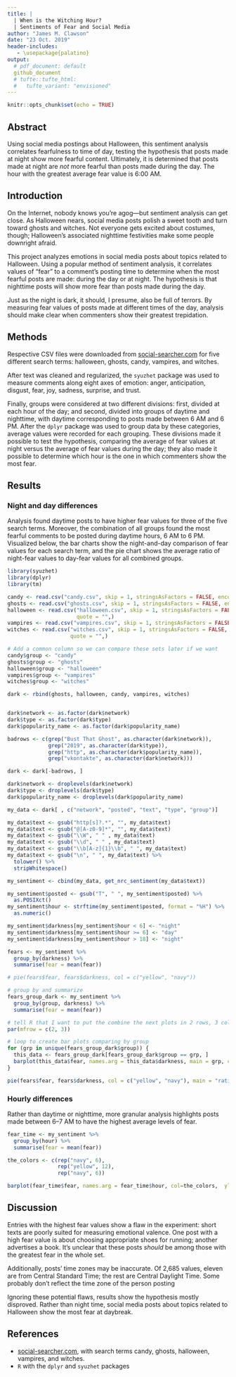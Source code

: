 ```yaml
---
title: |
  | When is the Witching Hour? 
  | Sentiments of Fear and Social Media
author: "James M. Clawson"
date: "23 Oct. 2019"
header-includes:
   - \usepackage{palatino}
output: 
  # pdf_document: default
  github_document
  # tufte::tufte_html:
  #   tufte_variant: "envisioned"
---
```


```r
knitr::opts_chunk$set(echo = TRUE)
```


## Abstract
Using social media postings about Halloween, this sentiment analysis correlates fearfulness to time of day, testing the hypothesis that posts made at night show more fearful content. Ultimately, it is determined that posts made at night are *not* more fearful than posts made during the day. The hour with the greatest average fear value is 6:00 AM.

## Introduction
On the Internet, nobody knows you're agog---but sentiment analysis can get close. As Halloween nears, social media posts polish a sweet tooth and turn toward ghosts and witches. Not everyone gets excited about costumes, though; Halloween's associated nighttime festivities make some people downright afraid. 

This project analyzes emotions in social media posts about topics related to Halloween. Using a popular method of sentiment analysis, it correlates values of "fear" to a comment's posting time to determine when the most fearful posts are made: during the day or at night. The hypothesis is that nighttime posts will show more fear than posts made during the day. 

Just as the night is dark, it should, I presume, also be full of terrors. By measuring fear values of posts made at different times of the day, analysis should make clear when commenters show their greatest trepidation.

## Methods
Respective CSV files were downloaded from [social-searcher.com](social-searcher.com) for five different search terms: halloween, ghosts, candy, vampires, and witches. 

After text was cleaned and regularized, the `syuzhet` package was used to measure comments along eight axes of emotion: anger, anticipation, disgust, fear, joy, sadness, surprise, and trust. 

Finally, groups were considered at two different divisions: first, divided at each hour of the day; and second, divided into groups of daytime and nighttime, with daytime corresponding to posts made between 6 AM and 6 PM. After the `dplyr` package was used to group data by these categories, average values were recorded for each grouping. These divisions made it possible to test the hypothesis, comparing the average of fear values at night versus the average of fear values during the day; they also made it possible to determine which hour is the one in which commenters show the most fear.

## Results

### Night and day differences
Analysis found daytime posts to have higher fear values for three of the five search terms. Moreover, the combination of all groups found the most fearful comments to be posted during daytime hours, 6 AM to 6 PM. Visualized below, the bar charts show the night-and-day comparison of fear values for each search term, and the pie chart shows the average ratio of night-fear values to day-fear values for all combined groups. 

```r
library(syuzhet)
library(dplyr)
library(tm)

candy <- read.csv("candy.csv", skip = 1, stringsAsFactors = FALSE, encoding = "UTF-8")
ghosts <- read.csv("ghosts.csv", skip = 1, stringsAsFactors = FALSE, encoding = "UTF-8")
halloween <- read.csv("halloween.csv", skip = 1, stringsAsFactors = FALSE, encoding = "UTF-8", 
                      quote = "",)
vampires <- read.csv("vampires.csv", skip = 1, stringsAsFactors = FALSE, encoding = "UTF-8")
witches <- read.csv("witches.csv", skip = 1, stringsAsFactors = FALSE, encoding = "UTF-8",
                    quote = "",)

# Add a common column so we can compare these sets later if we want
candy$group <- "candy"
ghosts$group <- "ghosts"
halloween$group <- "halloween"
vampires$group <- "vampires"
witches$group <- "witches"

dark <- rbind(ghosts, halloween, candy, vampires, witches)


dark$network <- as.factor(dark$network)
dark$type <- as.factor(dark$type)
dark$popularity_name <- as.factor(dark$popularity_name)

badrows <- c(grep("Bust That Ghost", as.character(dark$network)),
             grep("2019", as.character(dark$type)),
             grep("http", as.character(dark$popularity_name)),
             grep("vkontakte", as.character(dark$network)))

dark <- dark[-badrows, ]

dark$network <- droplevels(dark$network)
dark$type <- droplevels(dark$type)
dark$popularity_name <- droplevels(dark$popularity_name)

my_data <- dark[ , c("network", "posted", "text", "type", "group")]

my_data$text <- gsub("http[s]?.*", "", my_data$text)
my_data$text <- gsub("@[A-z0-9]*", "", my_data$text)
my_data$text <- gsub("\\W", " " , my_data$text)
my_data$text <- gsub("\\d", " " , my_data$text)
my_data$text <- gsub("\\b[A-z]{1}\\b", " ", my_data$text)
my_data$text <- gsub("\n", " ", my_data$text) %>% 
  tolower() %>% 
  stripWhitespace()

my_sentiment <- cbind(my_data, get_nrc_sentiment(my_data$text))

my_sentiment$posted <- gsub("T", " ", my_sentiment$posted) %>% 
  as.POSIXct()
my_sentiment$hour <- strftime(my_sentiment$posted, format = "%H") %>% 
  as.numeric()

my_sentiment$darkness[my_sentiment$hour < 6] <- "night"
my_sentiment$darkness[my_sentiment$hour >= 6] <- "day"
my_sentiment$darkness[my_sentiment$hour > 18] <- "night"

fears <- my_sentiment %>% 
  group_by(darkness) %>% 
  summarise(fear = mean(fear))

# pie(fears$fear, fears$darkness, col = c("yellow", "navy"))
```

```r
# group by and summarize
fears_group_dark <- my_sentiment %>% 
  group_by(group, darkness) %>% 
  summarise(fear = mean(fear))

# tell R that I want to put the combine the next plots in 2 rows, 3 columns
par(mfrow = c(2, 3))

# loop to create bar plots comparing by group
for (grp in unique(fears_group_dark$group)) {
  this_data <- fears_group_dark[fears_group_dark$group == grp, ]
  barplot(this_data$fear, names.arg = this_data$darkness, main = grp, col = c("yellow", "navy"), ylab="average fear level")
}

pie(fears$fear, fears$darkness, col = c("yellow", "navy"), main = "ratio of fear in all groups")
```

### Hourly differences
Rather than daytime or nighttime, more granular analysis highlights posts made between 6--7 AM to have the highest average levels of fear.

```r
fear_time <- my_sentiment %>% 
  group_by(hour) %>% 
  summarise(fear = mean(fear))

the_colors <- c(rep("navy", 6), 
                rep("yellow", 12),
                rep("navy", 6))

barplot(fear_time$fear, names.arg = fear_time$hour, col=the_colors,  ylab="fear", xlab = "hour of post")
```

## Discussion
Entries with the highest fear values show a flaw in the experiment: short texts are poorly suited for measuring emotional valence. One post with a high fear value is about choosing appropriate shoes for running; another advertises a book. It's unclear that these posts *should* be among those with the greatest fear in the whole set. 

Additionally, posts' time zones may be inaccurate. Of 2,685 values, eleven are from Central Standard Time; the rest are Central Daylight Time. Some probably don't reflect the time zone of the person posting

Ignoring these potential flaws, results show the hypothesis mostly disproved. Rather than night time, social media posts about topics related to Halloween show the most fear at daybreak.

## References

* [social-searcher.com](social-searcher.com), with search terms candy, ghosts, halloween, vampires, and witches.
* `R` with the `dplyr` and `syuzhet` packages



